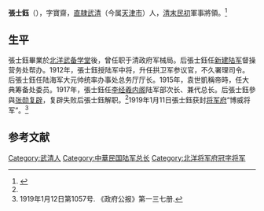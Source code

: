 '''張士鈺'''（{{bd|？||1922年|}}），字寶齋，[[直隷|直隷]][[武清|武清]]（今属[[天津市|天津市]]）人，[[清朝|清末]][[中華民国|民初]]軍事將領。<ref name=hua>{{Cite web |url=http://www.huaxia.com/lasd/hxrwk/xdrw/2003/06/485727.html |title=张士钰，華夏經緯網，2003-06-30 |access-date=2011-11-03 |archive-date=2019-06-05 |archive-url=https://web.archive.org/web/20190605111135/http://www.huaxia.com/lasd/hxrwk/xdrw/2003/06/485727.html |dead-url=no }}</ref>

== 生平 ==
張士鈺畢業於[[北洋武备学堂|北洋武备学堂]]後，曾任职于清政府军械局。后張士鈺任[[新建陆军|新建陆军]]督操营务处帮办。1912年，張士鈺授陆军中将，升任拱卫军参议官，不久署理司令。后張士鈺任陆海军大元帅统率办事处总务厅厅长。1915年，袁世凱稱帝時，任大典筹备处委员。1917年，張士鈺任[[李经羲内阁|李经羲内阁]]陆军部次长、兼代总长。后張士鈺參與[[张勋复辟|张勋复辟]]，复辟失败后張士鈺解职。<ref name=hua/>1919年1月11日張士鈺获封[[北洋将军府|将军府]]“博威将军”。<ref>1919年1月12日第1057号. 《政府公报》第一三七册.</ref>

== 参考文献 ==
{{reflist}}

{{DEFAULTSORT:Zhang張}}
[[Category:武清人|Category:武清人]]
[[Category:中華民国陆军总长|Category:中華民国陆军总长]]
[[Category:北洋将军府冠字将军|Category:北洋将军府冠字将军]]